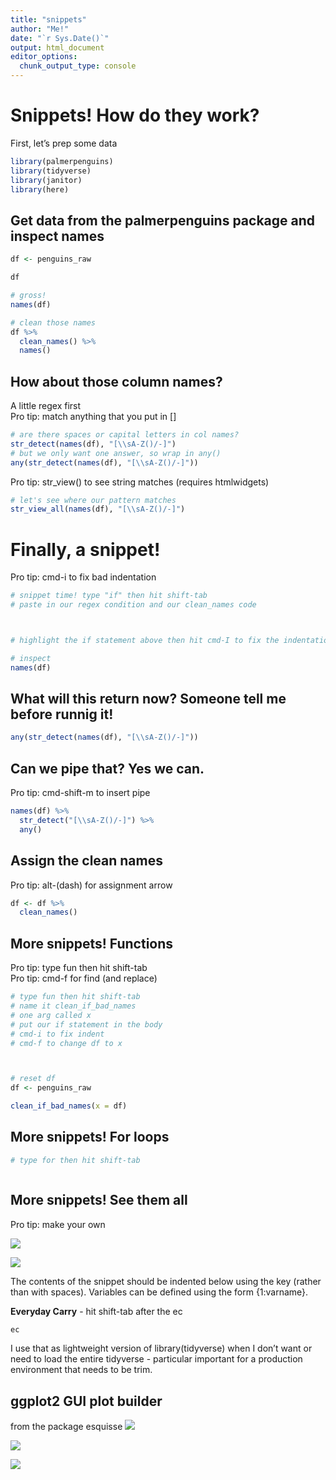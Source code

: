 ```yaml
---
title: "snippets"
author: "Me!"
date: "`r Sys.Date()`"
output: html_document
editor_options: 
  chunk_output_type: console
---
```


# Snippets! How do they work?

First, let's prep some data

```r

library(palmerpenguins)
library(tidyverse)
library(janitor)
library(here)

```

## Get data from the palmerpenguins package and inspect names

```r

df <- penguins_raw

df

# gross!
names(df)

# clean those names
df %>% 
  clean_names() %>% 
  names()

```

## How about those column names?

A little regex first\
Pro tip: match anything that you put in []

```r

# are there spaces or capital letters in col names?
str_detect(names(df), "[\\sA-Z()/-]")
# but we only want one answer, so wrap in any()
any(str_detect(names(df), "[\\sA-Z()/-]"))

```

Pro tip: str_view() to see string matches (requires htmlwidgets)

```r

# let's see where our pattern matches
str_view_all(names(df), "[\\sA-Z()/-]")

```

# Finally, a snippet!

Pro tip: cmd-i to fix bad indentation

```r

# snippet time! type "if" then hit shift-tab
# paste in our regex condition and our clean_names code



# highlight the if statement above then hit cmd-I to fix the indentation

# inspect
names(df)

```

## What will this return now? Someone tell me before runnig it!

```r

any(str_detect(names(df), "[\\sA-Z()/-]"))

```

## Can we pipe that? Yes we can.

Pro tip: cmd-shift-m to insert pipe

```r

names(df) %>% 
  str_detect("[\\sA-Z()/-]") %>% 
  any()

```

## Assign the clean names

Pro tip: alt-(dash) for assignment arrow

```r

df <- df %>% 
  clean_names()

```

## More snippets! Functions

Pro tip: type fun then hit shift-tab\
Pro tip: cmd-f for find (and replace)

```r

# type fun then hit shift-tab
# name it clean_if_bad_names
# one arg called x
# put our if statement in the body
# cmd-i to fix indent
# cmd-f to change df to x



# reset df
df <- penguins_raw

clean_if_bad_names(x = df)

```

## More snippets! For loops

```r

# type for then hit shift-tab



```

## More snippets! See them all

Pro tip: make your own

![](images/snippets1.png)

![](images/snippets2.png)

The contents of the snippet should be indented below using the <tab> key (rather than with spaces). Variables can be defined using the form {1:varname}.

**Everyday Carry** - hit shift-tab after the ec

```r

ec

```

I use that as lightweight version of library(tidyverse) when I don't want or need to load the entire tidyverse - particular important for a production environment that needs to be trim.

## ggplot2 GUI plot builder

from the package esquisse ![](images/esqui1.png)

![](images/esqui2.png)

![](images/esqui3.png)
